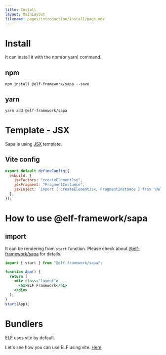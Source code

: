 ```yaml
---
title: Install
layout: MainLayout
filename: pages/introduction/install/page.mdx
---
```



# Install

It can install it with the npm(or yarn) command.

## npm

```shell
npm install @elf-framework/sapa --save
```

## yarn

```shell
yarn add @elf-framework/sapa
```

# Template - JSX

Sapa is using [JSX](https://ko.reactjs.org/docs/introducing-jsx.html) template.

## Vite config

```js {3-5} showLineNumbers
export default defineConfig({
  esbuild: {
    jsxFactory: "createElementJsx",
    jsxFragment: "FragmentInstance",
    jsxInject: `import { createElementJsx, FragmentInstance } from "@elf-framework/sapa"`,
  },
});
```

# How to use @elf-framework/sapa

## import

It can be rendering from `start` function. Please check about [@elf-framework/sapa](/pages/sapa) for details.

```jsx
import { start } from "@elf-framework/sapa";

function App() {
  return (
    <div class="layout">
      <h1>ELF Framework</h1>
    </div>
  );
}
start(App);
```

# Bundlers

ELF uses vite by default.

Let's see how you can use ELF using vite. [Here](/pages/introduction/install/vite/)
